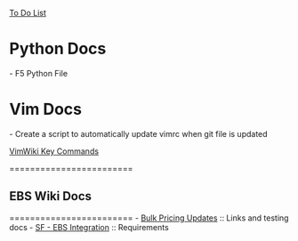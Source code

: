[[To Do List ]]



= Python Docs = 
- F5 Python File


= Vim Docs =
- Create a script to automatically update vimrc when git file is updated


[[VimWiki Key Commands]]

========================
== EBS Wiki Docs ==
========================
- [[Bulk Pricing Updates]] :: Links and testing docs
- [[SF - EBS Integration]] :: Requirements
